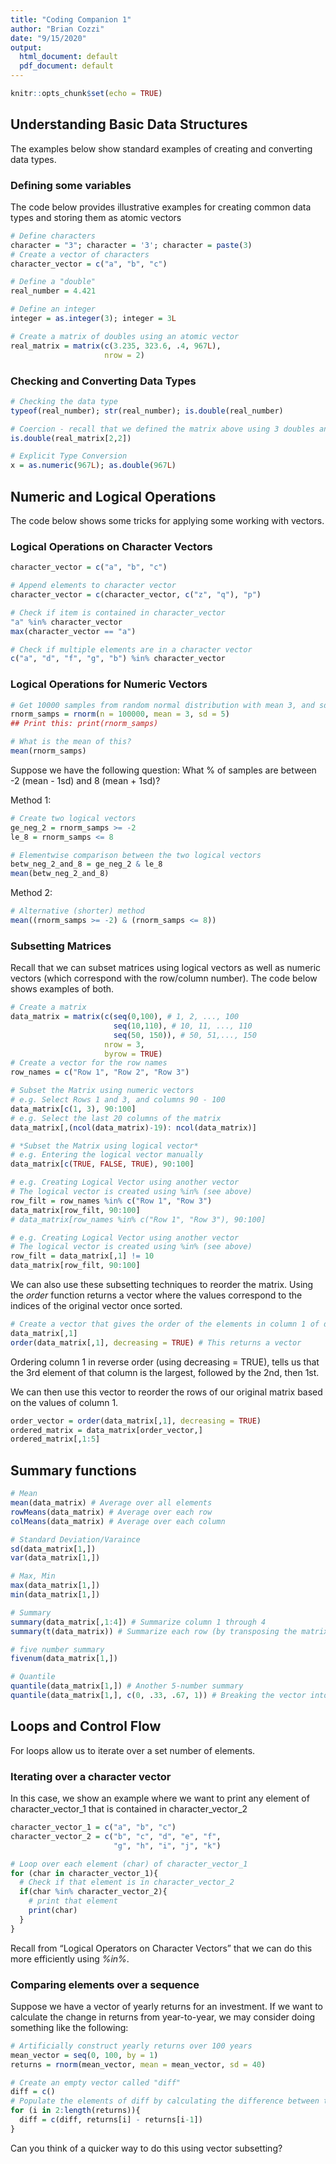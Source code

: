 ```yaml
---
title: "Coding Companion 1"
author: "Brian Cozzi"
date: "9/15/2020"
output:
  html_document: default
  pdf_document: default
---
```


```r
knitr::opts_chunk$set(echo = TRUE)
```


## Understanding Basic Data Structures
The examples below show standard examples of creating and converting data types. 

### Defining some variables
The code below provides illustrative examples for creating common data types and storing them as atomic vectors

```r
# Define characters
character = "3"; character = '3'; character = paste(3)
# Create a vector of characters
character_vector = c("a", "b", "c")

# Define a "double"
real_number = 4.421

# Define an integer
integer = as.integer(3); integer = 3L

# Create a matrix of doubles using an atomic vector
real_matrix = matrix(c(3.235, 323.6, .4, 967L),
                     nrow = 2)
```


### Checking and Converting Data Types
```r
# Checking the data type
typeof(real_number); str(real_number); is.double(real_number)

# Coercion - recall that we defined the matrix above using 3 doubles and 1 Integer (967L).
is.double(real_matrix[2,2])

# Explicit Type Conversion
x = as.numeric(967L); as.double(967L)
```


## Numeric and Logical Operations
The code below shows some tricks for applying some  working with vectors. 

### Logical Operations on Character Vectors
```r
character_vector = c("a", "b", "c")

# Append elements to character vector
character_vector = c(character_vector, c("z", "q"), "p")

# Check if item is contained in character_vector
"a" %in% character_vector
max(character_vector == "a")
```

```r
# Check if multiple elements are in a character vector
c("a", "d", "f", "g", "b") %in% character_vector
```

### Logical Operations for Numeric Vectors
```r
# Get 10000 samples from random normal distribution with mean 3, and sd = 5
rnorm_samps = rnorm(n = 100000, mean = 3, sd = 5)
## Print this: print(rnorm_samps)

# What is the mean of this?
mean(rnorm_samps)
```

Suppose we have the following question: What % of samples are between -2 (mean - 1sd) and 8 (mean + 1sd)?

Method 1:
```r
# Create two logical vectors
ge_neg_2 = rnorm_samps >= -2
le_8 = rnorm_samps <= 8

# Elementwise comparison between the two logical vectors
betw_neg_2_and_8 = ge_neg_2 & le_8
mean(betw_neg_2_and_8)

```

Method 2:
```r
# Alternative (shorter) method
mean((rnorm_samps >= -2) & (rnorm_samps <= 8))
```

### Subsetting Matrices
Recall that we can subset matrices using logical vectors as well as numeric vectors (which correspond with the row/column number). The code below shows examples of both.
```r
# Create a matrix
data_matrix = matrix(c(seq(0,100), # 1, 2, ..., 100
                       seq(10,110), # 10, 11, ..., 110
                       seq(50, 150)), # 50, 51,..., 150
                     nrow = 3, 
                     byrow = TRUE)
# Create a vector for the row names
row_names = c("Row 1", "Row 2", "Row 3")

# Subset the Matrix using numeric vectors
# e.g. Select Rows 1 and 3, and columns 90 - 100
data_matrix[c(1, 3), 90:100] 
# e.g. Select the last 20 columns of the matrix
data_matrix[,(ncol(data_matrix)-19): ncol(data_matrix)]

# *Subset the Matrix using logical vector*
# e.g. Entering the logical vector manually
data_matrix[c(TRUE, FALSE, TRUE), 90:100]

# e.g. Creating Logical Vector using another vector
# The logical vector is created using %in% (see above)
row_filt = row_names %in% c("Row 1", "Row 3")
data_matrix[row_filt, 90:100]
# data_matrix[row_names %in% c("Row 1", "Row 3"), 90:100]

# e.g. Creating Logical Vector using another vector
# The logical vector is created using %in% (see above)
row_filt = data_matrix[,1] != 10
data_matrix[row_filt, 90:100]
```

We can also use these subsetting techniques to reorder the matrix. Using the *order* function returns a vector where the values correspond to the indices of the original vector once sorted.
```r
# Create a vector that gives the order of the elements in column 1 of data_matrix
data_matrix[,1]
order(data_matrix[,1], decreasing = TRUE) # This returns a vector
```

Ordering column 1 in reverse order (using decreasing = TRUE), tells us that the 3rd element of that column is the largest, followed by the 2nd, then 1st. 

We can then use this vector to reorder the rows of our original matrix based on the values of column 1.
```r
order_vector = order(data_matrix[,1], decreasing = TRUE)
ordered_matrix = data_matrix[order_vector,]
ordered_matrix[,1:5]
```


## Summary functions
```r
# Mean
mean(data_matrix) # Average over all elements
rowMeans(data_matrix) # Average over each row
colMeans(data_matrix) # Average over each column

# Standard Deviation/Varaince
sd(data_matrix[1,])
var(data_matrix[1,])

# Max, Min
max(data_matrix[1,])
min(data_matrix[1,])

# Summary
summary(data_matrix[,1:4]) # Summarize column 1 through 4
summary(t(data_matrix)) # Summarize each row (by transposing the matrix)

# five number summary
fivenum(data_matrix[1,])

# Quantile
quantile(data_matrix[1,]) # Another 5-number summary
quantile(data_matrix[1,], c(0, .33, .67, 1)) # Breaking the vector into thirds

```


## Loops and Control Flow
For loops allow us to iterate over a set number of elements. 

### Iterating over a character vector
In this case, we show an example where we want to print any element of character_vector_1 that is contained in character_vector_2

```r
character_vector_1 = c("a", "b", "c")
character_vector_2 = c("b", "c", "d", "e", "f",
                       "g", "h", "i", "j", "k")

# Loop over each element (char) of character_vector_1
for (char in character_vector_1){
  # Check if that element is in character_vector_2
  if(char %in% character_vector_2){
    # print that element
    print(char)
  }
}
```

Recall from "Logical Operators on Character Vectors" that we can do this more efficiently using *%in%*.

### Comparing elements over a sequence
Suppose we have a vector of yearly returns for an investment. If we want to calculate the change in returns from year-to-year, we may consider doing something like the following: 

```r
# Artificially construct yearly returns over 100 years
mean_vector = seq(0, 100, by = 1)
returns = rnorm(mean_vector, mean = mean_vector, sd = 40)

# Create an empty vector called "diff"
diff = c()
# Populate the elements of diff by calculating the difference between the current return[i] and the previous return [i]
for (i in 2:length(returns)){
  diff = c(diff, returns[i] - returns[i-1])
}

```

Can you think of a quicker way to do this using vector subsetting?

